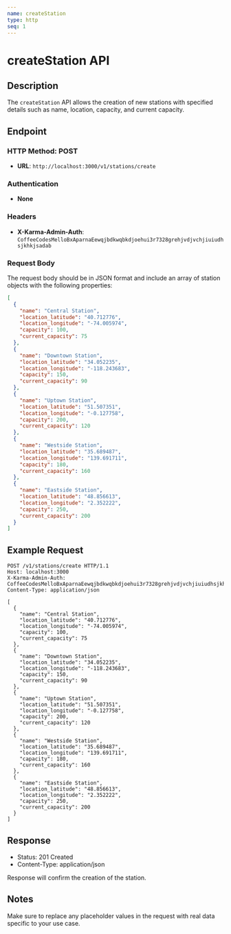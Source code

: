 ```yaml
---
name: createStation
type: http
seq: 1
---
```


# createStation API

## Description
The `createStation` API allows the creation of new stations with specified details such as name, location, capacity, and current capacity.

## Endpoint

### HTTP Method: POST
- **URL**: `http://localhost:3000/v1/stations/create`

### Authentication
- **None**

### Headers
- **X-Karma-Admin-Auth**: `CoffeeCodesMelloBxAparnaEewqjbdkwqbkdjoehui3r7328grehjvdjvchjiuiudhsjkhkjsadab`

### Request Body
The request body should be in JSON format and include an array of station objects with the following properties:

```json
[
  {
    "name": "Central Station",
    "location_latitude": "40.712776",
    "location_longitude": "-74.005974",
    "capacity": 100,
    "current_capacity": 75
  },
  {
    "name": "Downtown Station",
    "location_latitude": "34.052235",
    "location_longitude": "-118.243683",
    "capacity": 150,
    "current_capacity": 90
  },
  {
    "name": "Uptown Station",
    "location_latitude": "51.507351",
    "location_longitude": "-0.127758",
    "capacity": 200,
    "current_capacity": 120
  },
  {
    "name": "Westside Station",
    "location_latitude": "35.689487",
    "location_longitude": "139.691711",
    "capacity": 180,
    "current_capacity": 160
  },
  {
    "name": "Eastside Station",
    "location_latitude": "48.856613",
    "location_longitude": "2.352222",
    "capacity": 250,
    "current_capacity": 200
  }
]
```

## Example Request
```shell
POST /v1/stations/create HTTP/1.1
Host: localhost:3000
X-Karma-Admin-Auth: CoffeeCodesMelloBxAparnaEewqjbdkwqbkdjoehui3r7328grehjvdjvchjiuiudhsjkhkjsadab
Content-Type: application/json

[
  {
    "name": "Central Station",
    "location_latitude": "40.712776",
    "location_longitude": "-74.005974",
    "capacity": 100,
    "current_capacity": 75
  },
  {
    "name": "Downtown Station",
    "location_latitude": "34.052235",
    "location_longitude": "-118.243683",
    "capacity": 150,
    "current_capacity": 90
  },
  {
    "name": "Uptown Station",
    "location_latitude": "51.507351",
    "location_longitude": "-0.127758",
    "capacity": 200,
    "current_capacity": 120
  },
  {
    "name": "Westside Station",
    "location_latitude": "35.689487",
    "location_longitude": "139.691711",
    "capacity": 180,
    "current_capacity": 160
  },
  {
    "name": "Eastside Station",
    "location_latitude": "48.856613",
    "location_longitude": "2.352222",
    "capacity": 250,
    "current_capacity": 200
  }
]
```

## Response
- Status: 201 Created
- Content-Type: application/json

Response will confirm the creation of the station.

## Notes
Make sure to replace any placeholder values in the request with real data specific to your use case.